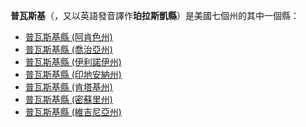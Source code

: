 '''普瓦斯基'''（{{lang-en|Pulaski County}}，又以英語發音譯作'''珀拉斯凱縣'''）是美國七個州的其中一個縣：

* [[普瓦斯基縣_(阿肯色州)|普瓦斯基縣 (阿肯色州)]]
* [[普瓦斯基縣_(喬治亞州)|普瓦斯基縣 (喬治亞州)]]
* [[普瓦斯基縣_(伊利諾伊州)|普瓦斯基縣 (伊利諾伊州)]]
* [[普瓦斯基縣_(印地安納州)|普瓦斯基縣 (印地安納州)]]
* [[普瓦斯基縣_(肯塔基州)|普瓦斯基縣 (肯塔基州)]]
* [[普瓦斯基縣_(密蘇里州)|普瓦斯基縣 (密蘇里州)]]
* [[普瓦斯基縣_(維吉尼亞州)|普瓦斯基縣 (維吉尼亞州)]]

{{disambig|P普瓦斯基縣|Cat=五字县名消歧义}}
